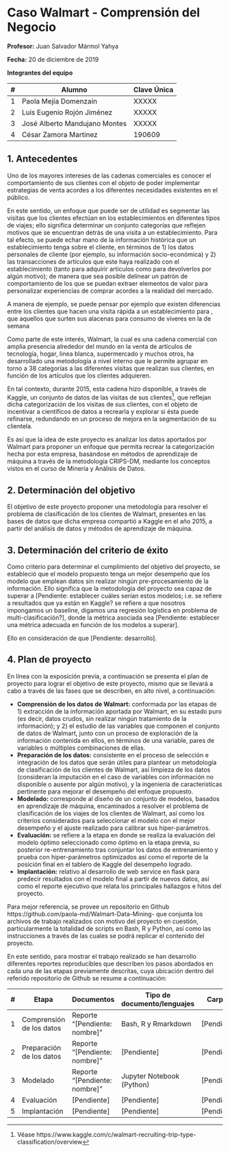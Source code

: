 # Caso Walmart - Comprensión del Negocio


**Profesor:** Juan Salvador Mármol Yahya

**Fecha:** 20 de diciembre de 2019

**Integrantes del equipo**

| # | Alumno                   | Clave Única |
|---|--------------------------|-------------|
| 1 | Paola Mejía Domenzaín    | XXXXX      |
| 2 | Luis Eugenio Rojón Jiménez | XXXXX      |
| 3 | José Alberto Mandujano Montes  | XXXXX      |
| 4 | César Zamora Martínez    | 190609      |

## 1. Antecedentes

Uno de los mayores intereses de las cadenas comerciales es conocer el comportamiento de sus clientes con el objeto de poder implementar estrategias de venta acordes a los diferentes necesidades existentes en el público. 

En este sentido, un enfoque que puede ser de utilidad es segmentar las visitas que los clientes efectúan en los establecimientos en diferentes tipos de viajes; ello significa determinar un conjunto categorías que reflejen motivos que se encuentran detrás de una visita a un establecimiento. Para tal efecto, se puede echar mano de la información histórica que un establecimiento tenga sobre el cliente, en términos de 1) los datos personales de cliente (por ejemplo, su información socio-económica) y 2) las transacciones de artículos que este haya realizado con el establecimiento (tanto para adquirir artículos como para devolverlos por algún motivo); de manera que sea posible delinear un patrón de comportamiento de los que se puedan extraer elementos de valor para personalizar experiencias de comprar acordes a la realidad del mercado.

A manera de ejemplo, se puede pensar por ejemplo que existen diferencias entre los clientes que hacen una visita rápida a un establecimiento para , que aquellos que surten sus alacenas para consumo de víveres en la de semana

Como parte de este interés, Walmart, la cual es una cadena comercial con amplia presencia alrededor del mundo en la venta de artículos de tecnología, hogar, linea blanca, supermercado y muchos otros, ha desarrollado una metodología a nivel interno que le permite agrupar en torno a 38 categorías a las diferentes visitas que realizan sus clientes, en función de los artículos que los clientes adquieren.

En tal contexto, durante 2015, esta cadena hizo disponible, a través de Kaggle, un conjunto de datos de las visitas de sus clientes[^1], que reflejan dicha categorización de los visitas de sus clientes, con el objeto de incentivar a científicos de datos a recrearla y explorar si ésta puede refinarse, redundando en un proceso de mejora en la segmentación de su clientela. 

Es así que la idea de este proyecto es analizar los datos aportados por Walmart para proponer un enfoque que permita recrear la categorización hecha por esta empresa, basándose en métodos de aprendizaje de máquina a través de la metodología CRIPS-DM, mediante los conceptos vistos en el curso de Minería y Análisis de Datos.

[^1]: Véase https://www.kaggle.com/c/walmart-recruiting-trip-type-classification/overview


## 2. Determinación del objetivo

El objetivo de este proyecto proponer una metodología para resolver el problema de clasificación de los clientes de Walmart, presentes en las bases de datos que dicha empresa compartió a Kaggle en el año 2015, a partir del análisis de datos y métodos de aprendizaje de máquina.

## 3. Determinación del criterio de éxito

Como criterio para determinar el cumplimiento del objetivo del proyecto, se estableció que el modelo propuesto tenga un mejor desempeño que los modelo que emplean datos sin realizar ningún pre-procesamiento de la información. Ello significa que la metodología del proyecto sea capaz de superar a [Pendiente: establecer cuáles serían estos modelos; i.e. se refiere a resultados que ya están en Kaggle? se refiere a que nosotros impongamos un baseline, digamos una regresión logística en problema de multi-clasificación?], donde la métrica asociada sea [Pendiente: establecer una métrica adecuada en función de los modelos a superar].

Ello en consideración de que [Pendiente: desarrollo].

## 4. Plan de proyecto

En línea con la exposición previa, a continuación se presenta el plan de proyecto para lograr el objetivo de este proyecto, mismo que se llevará a cabo a través de las fases que se describen, en alto nivel, a continuación:

* **Comprensión de los datos de Walmart:** conformada por las etapas de 1) extracción de la información aportada por Walmart, en su estado puro (es decir, datos crudos, sin realizar ningún tratamiento de la información); y 2) el estudio de las variables que componen el conjunto de datos de Walmart, junto con un proceso de exploración de la información contenida en ellos, en términos de una variable, pares de variables o múltiples combinaciones de ellas.
* **Preparación de los datos:** consistente en el proceso de selección e integración de los datos que serán útiles para plantear un metodología de clasificación de los clientes de Walmart, así limpieza de los datos (consideran la imputación en el caso de variables con información no disponible o ausente por algún motivo), y la ingeniería de características pertinente para mejorar el desempeño del enfoque propuesto.
* **Modelado:** corresponde al diseño de un conjunto de modelos, basados en aprendizaje de máquina, encaminados a resolver el problema de clasificación de los viajes de los clientes de Walmart, así como los criterios considerados para seleccionar el modelo con el mejor desempeño y el ajuste realizado para calibrar sus hiper-parámetros.
* **Evaluación:** se refiere a la etapa en donde se realiza la evaluación del modelo óptimo seleccionado como óptimo en la etapa previa, su posterior re-entrenamiento tras conjuntar los datos de entrenamiento y prueba con hiper-parámetros optimizados así como el reporte de la posición final en el tablero de Kaggle del desempeño logrado.
* **Implantación:** relativo al desarrollo de web service en flask para predecir resultados con el modelo final a partir de nuevos datos, así como el reporte ejecutivo que relata los principales hallazgos e hitos del proyecto.

Para mejor referencia, se provee un repositorio en Github https://github.com/paola-md/Walmart-Data-Mining- que conjunta los archivos de trabajo realizados con motivo del proyecto en cuestión, particularmente la totalidad de scripts en Bash, R y Python, así como las instrucciones a través de las cuales se podrá replicar el contenido del proyecto.

En este sentido, para mostrar el trabajo realizado se han desarrollo diferentes reportes reproducibles que describen los pasos abordados en cada una de las etapas previamente descritas, cuya ubicación dentro del referido repositorio de Github se resume a continuación:

| # | Etapa | Documentos | Tipo de documento/lenguajes | Carpeta |
|---|--------------------------|-------------------------------|-----------------------------|-------------|
| 1 | Comprensión de los datos | Reporte "[Pendiente: nombre]" | Bash, R y Rmarkdown | [Pendiente] |
| 2 | Preparación de los datos | Reporte "[Pendiente: nombre]" | [Pendiente] | [Pendiente] |
| 3 | Modelado | Reporte "[Pendiente: nombre]" | Jupyter Notebook (Python)  | [Pendiente] |
| 4 | Evaluación | [Pendiente] | [Pendiente] | [Pendiente] |
| 5 | Implantación | [Pendiente] | [Pendiente] | [Pendiente] |




